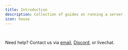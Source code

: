 ```yaml
---
title: Introduction
description: Collection of guides on running a server
icon: house
---
```



<StartButton />

<br />

<CardGroup cols={3}>
    <Card img="https://octant.gg/games/minecraft.jpg" title="Minecraft Guides" href="/games/minecraft">
    </Card>
</CardGroup>

Need help? Contact us via [email](mailto:support@octant.gg), [Discord](https://discord.gg/compute), or livechat.